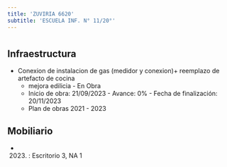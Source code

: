 ```yaml
---
title: 'ZUVIRIA 6620'
subtitle: 'ESCUELA INF. N° 11/20°'
---
```


#
## Infraestructura

* Conexion de instalacion de gas (medidor y conexion)+ reemplazo de artefacto de cocina 
    + mejora edilicia - En Obra 
    + Inicio de obra: 21/09/2023 - Avance: 0% - Fecha de finalización: 20/11/2023 
    + Plan de obras 2021 - 2023 






## Mobiliario

*  (2023) : Escritorio 3, NA 1 



